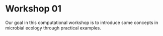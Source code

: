 # Workshop 01 {#sec-workshop-01}

Our goal in this computational workshop is to introduce some concepts in microbial ecology through practical examples.